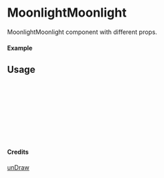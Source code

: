 
<Meta of={MoonlightMoonlight} title="unDraw/MoonlightMoonlight" />

# MoonlightMoonlight

MoonlightMoonlight component with different props.

#### Example

<Canvas of={MoonlightMoonlight.Primary} />

## Usage

```ts
import { MoonlightMoonlight } from "yadl-ui";

const Example = () => {
  return (
      <MoonlightMoonlight />
  );
};

export default Example;
```

#### Credits
[unDraw](https://undraw.co/illustrations)
